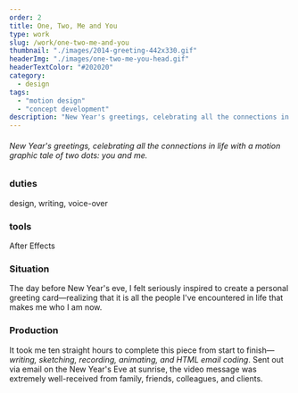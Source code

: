 ```yaml
---
order: 2
title: One, Two, Me and You
type: work
slug: /work/one-two-me-and-you
thumbnail: "./images/2014-greeting-442x330.gif"
headerImg: "./images/one-two-me-you-head.gif"
headerTextColor: "#202020"
category:
  - design
tags:
  - "motion design"
  - "concept development"
description: "New Year's greetings, celebrating all the connections in life with a motion graphic tale of two dots: you and me."
---
```



<EmbedVideo
  videoChannel="vimeo"
  aspectRatioPadding="56.34"
  videoId="82980433"
/>

###### New Year's greetings, celebrating all the connections in life with a motion graphic tale of two dots: you and me.

<section class="portfolioDetail">

### duties

design, writing, voice-over

</section>

<section class="portfolioDetail">

### tools

After Effects

</section>

<section class="portfolioDetail">

### Situation

The day before New Year's eve, I felt seriously inspired to create a personal greeting card&mdash;realizing that it is all the people I've encountered in life that makes me who I am now.

</section>

<section class="portfolioDetail">

### Production

It took me ten straight hours to complete this piece from start to finish&mdash;_writing, sketching, recording, animating, and HTML email coding_. Sent out via email on the New Year's Eve at sunrise, the video message was extremely well-received from family, friends, colleagues, and clients.

</section>

<ButtonContainer>
  <SimpleButton
    cta="View B's Vimeo Page"
    link="https://vimeo.com/baadaa"
    color="var(--green500)"
  />
</ButtonContainer>
